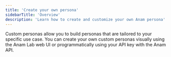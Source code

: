```yaml
---
title: 'Create your own persona'
sidebarTitle: 'Overview'
description: 'Learn how to create and customize your own Anam persona'
---
```


Custom personas allow you to build personas that are tailored to your specific use case. You can create your own custom personas visually using the Anam Lab web UI or programmatically using your API key with the Anam API.

<CardGroup cols={2}>
  <Card title="Create your own persona using the Anam Lab" href="/guides/personas/create-your-own/create-your-own-lab" icon="window"/>
  <Card title="Create your own persona using the Anam API" href="/guides/personas/create-your-own/create-your-own-api" icon="code"/>
</CardGroup>